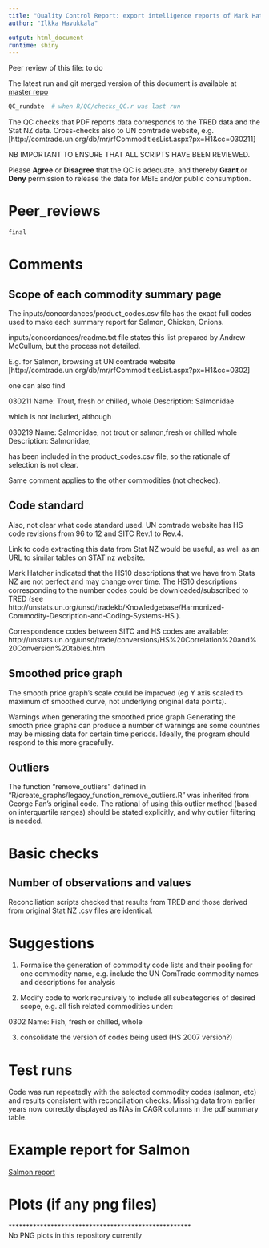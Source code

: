 ---
title: "Quality Control Report: export intelligence reports of Mark Hatcher"
author: "Ilkka Havukkala"

output: html_document
runtime: shiny
---

Peer review of this file: to do

The latest run and git merged version of this document is available at
[master repo](file:///P:/OTSP/export_intelligence/R/QC/Quality_Control_export_intelligence2.html) 



```{r}
QC_rundate  # when R/QC/checks_QC.r was last run
```

The QC checks that PDF reports data corresponds to the TRED data and the Stat NZ data. Cross-checks also to UN comtrade website, e.g. 
[http://comtrade.un.org/db/mr/rfCommoditiesList.aspx?px=H1&cc=030211]

NB IMPORTANT TO ENSURE THAT ALL SCRIPTS HAVE BEEN REVIEWED.

Please **Agree** or **Disagree** that the QC is adequate, and thereby **Grant** or **Deny** permission to release the data for MBIE and/or public consumption. 


# Peer_reviews

```{r}
final
```

# Comments 

## Scope of each commodity summary page

The inputs/concordances/product_codes.csv file has the exact full codes used to make each summary report for Salmon, Chicken, Onions.

inputs/concordances/readme.txt file states this list prepared by Andrew McCullum, but the process not detailed.

E.g. for Salmon, browsing at UN comtrade website 
[http://comtrade.un.org/db/mr/rfCommoditiesList.aspx?px=H1&cc=0302]

one can also find 

030211  Name: Trout, fresh or chilled, whole 
Description: Salmonidae

which is not included, although 

030219  Name: Salmonidae, not trout or salmon,fresh or chilled whole
Description: Salmonidae,

has been included in the product_codes.csv file, so the rationale of selection is not clear.

Same comment applies to the other commodities (not checked).

## Code standard

Also, not clear what code standard used. UN comtrade website has HS code revisions from 96 to 12 and SITC Rev.1 to Rev.4.

Link to code extracting this data from Stat NZ would be useful, as well as an URL to similar tables on STAT nz website.

Mark Hatcher indicated that the HS10 descriptions that we have from Stats NZ are not perfect and may change over time.  The HS10 descriptions corresponding to the number codes could be downloaded/subscribed to TRED (see http://unstats.un.org/unsd/tradekb/Knowledgebase/Harmonized-Commodity-Description-and-Coding-Systems-HS ). 

Correspondence codes between SITC and HS codes are available:
http://unstats.un.org/unsd/trade/conversions/HS%20Correlation%20and%20Conversion%20tables.htm


## Smoothed price graph

The smooth price graph’s scale could be improved (eg Y axis scaled to maximum of smoothed curve, not underlying original data points).

Warnings when generating the smoothed price graph
Generating the smooth price graphs can produce a number of warnings are some countries may be missing data for certain time periods.  Ideally, the program should respond to this more gracefully.

## Outliers

The function “remove_outliers”  defined in “R/create_graphs/legacy_function_remove_outliers.R” was inherited from George Fan's original code. The rational of using this outlier method (based on interquartile ranges) should be stated explicitly, and why outlier filtering is needed.




# Basic checks 

## Number of observations and values

Reconciliation scripts checked that results from TRED and those derived from original Stat NZ .csv files are identical.


# Suggestions

1) Formalise the generation of commodity code lists and their pooling for one commodity name, e.g. include the UN ComTrade commodity names and descriptions for analysis   

2) Modify code to work recursively to include all subcategories of desired scope, e.g.
all fish related commodities under:   

0302  Name: Fish, fresh or chilled, whole  

3) consolidate the version of codes being used (HS 2007 version?)


# Test runs

Code was run repeatedly with the selected commodity codes (salmon, etc) and results consistent with reconciliation checks. Missing data from earlier years now correctly displayed as NAs in CAGR columns in the pdf summary table. 

# Example report for Salmon

[Salmon report](file:///P:/OTSP/export_intelligence/outputs/pdf/salmon_20160426.pdf)  


# Plots (if any png files)




****************************************************<br>No PNG plots in this repository currently  

